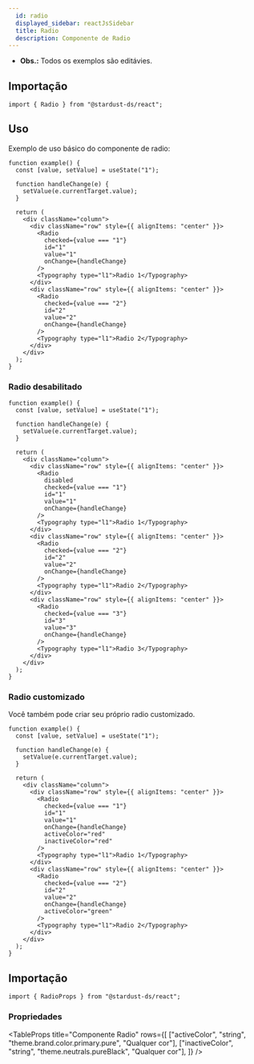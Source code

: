 ```yaml
---
  id: radio
  displayed_sidebar: reactJsSidebar
  title: Radio
  description: Componente de Radio
---
```



- **Obs.:** Todos os exemplos são editávies.

<Tabs groupId='radio-component'>
<TabItem value='Uso' label='Uso'>

## Importação

```tsx
import { Radio } from "@stardust-ds/react";
```

## Uso

Exemplo de uso básico do componente de radio:

```tsx live
function example() {
  const [value, setValue] = useState("1");

  function handleChange(e) {
    setValue(e.currentTarget.value);
  }

  return (
    <div className="column">
      <div className="row" style={{ alignItems: "center" }}>
        <Radio
          checked={value === "1"}
          id="1"
          value="1"
          onChange={handleChange}
        />
        <Typography type="l1">Radio 1</Typography>
      </div>
      <div className="row" style={{ alignItems: "center" }}>
        <Radio
          checked={value === "2"}
          id="2"
          value="2"
          onChange={handleChange}
        />
        <Typography type="l1">Radio 2</Typography>
      </div>
    </div>
  );
}
```

### Radio desabilitado

```tsx live
function example() {
  const [value, setValue] = useState("1");

  function handleChange(e) {
    setValue(e.currentTarget.value);
  }

  return (
    <div className="column">
      <div className="row" style={{ alignItems: "center" }}>
        <Radio
          disabled
          checked={value === "1"}
          id="1"
          value="1"
          onChange={handleChange}
        />
        <Typography type="l1">Radio 1</Typography>
      </div>
      <div className="row" style={{ alignItems: "center" }}>
        <Radio
          checked={value === "2"}
          id="2"
          value="2"
          onChange={handleChange}
        />
        <Typography type="l1">Radio 2</Typography>
      </div>
      <div className="row" style={{ alignItems: "center" }}>
        <Radio
          checked={value === "3"}
          id="3"
          value="3"
          onChange={handleChange}
        />
        <Typography type="l1">Radio 3</Typography>
      </div>
    </div>
  );
}
```

### Radio customizado

Você também pode criar seu próprio radio customizado.

```tsx live
function example() {
  const [value, setValue] = useState("1");

  function handleChange(e) {
    setValue(e.currentTarget.value);
  }

  return (
    <div className="column">
      <div className="row" style={{ alignItems: "center" }}>
        <Radio
          checked={value === "1"}
          id="1"
          value="1"
          onChange={handleChange}
          activeColor="red"
          inactiveColor="red"
        />
        <Typography type="l1">Radio 1</Typography>
      </div>
      <div className="row" style={{ alignItems: "center" }}>
        <Radio
          checked={value === "2"}
          id="2"
          value="2"
          onChange={handleChange}
          activeColor="green"
        />
        <Typography type="l1">Radio 2</Typography>
      </div>
    </div>
  );
}
```

</TabItem>

<TabItem value='Propriedades' label='Propriedades'>

## Importação

```tsx
import { RadioProps } from "@stardust-ds/react";
```

### Propriedades

<TableProps
  title="Componente Radio"
  rows={[
    ["activeColor", "string", "theme.brand.color.primary.pure", "Qualquer cor"],
    ["inactiveColor", "string", "theme.neutrals.pureBlack", "Qualquer cor"],
  ]}
/>
</TabItem>
</Tabs>
